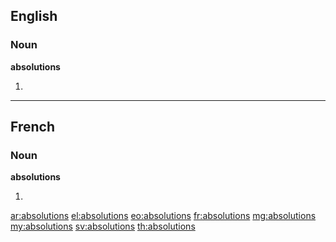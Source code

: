 ==English==

===Noun===
'''absolutions'''

# {{plural of|[[absolution]]}}

----

==French==

===Noun===
'''absolutions''' {{f|p}}

# {{plural of|[[absolution]]|lang=fr}}

[[ar:absolutions]]
[[el:absolutions]]
[[eo:absolutions]]
[[fr:absolutions]]
[[mg:absolutions]]
[[my:absolutions]]
[[sv:absolutions]]
[[th:absolutions]]